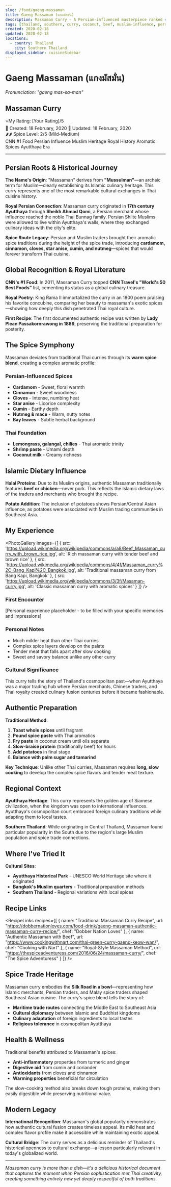 ```yaml
---
slug: /food/gaeng-massaman
title: Gaeng Massaman (แกงมัสมั่น)
description: Massaman Curry - A Persian-influenced masterpiece ranked #1 by CNN Travel
tags: [thailand, southern, curry, coconut, beef, muslim-influence, persian-origins, cnn-top-food, aromatic-spices, ayutthaya]
created: 2020-02-18
updated: 2020-02-18
locations:
  - country: Thailand
    city: Southern Thailand
displayed_sidebar: cuisineSidebar
---
```



# Gaeng Massaman (แกงมัสมั่น)
*Pronunciation: "gaeng mas-sa-man"*

## Massaman Curry

<div className="food-rating">
  <span className="star">⭐</span>My Rating: [Your Rating]/5
</div>

<div className="food-metadata">
  <span className="food-date">📅 Created: 18 February, 2020</span>
  <span className="food-date">🔄 Updated: 18 February, 2020</span>
</div>


<div className="spice-level">
  🌶️🌶️ Spice Level: 2/5 (Mild-Medium)
</div>


<div className="food-tags">
  <span className="food-tag">CNN #1 Food</span>
  <span className="food-tag">Persian Influence</span>
  <span className="food-tag">Muslim Heritage</span>
  <span className="food-tag">Royal History</span>
  <span className="food-tag">Aromatic Spices</span>
  <span className="food-tag">Ayutthaya Era</span>
</div>


---

## Persian Roots & Historical Journey

**The Name's Origin**: "Massaman" derives from **"Mussulman"**—an archaic term for Muslim—clearly establishing its Islamic culinary heritage. This curry represents one of the most remarkable cultural exchanges in Thai cuisine history.

**Royal Persian Connection**: Massaman curry originated in **17th century Ayutthaya** through **Sheikh Ahmad Qomi**, a Persian merchant whose influence reached the noble Thai Bunnag family. Persian Shiite Muslims were allowed to live within Ayutthaya's walls, where they exchanged culinary ideas with the city's elite.

**Spice Route Legacy**: Persian and Muslim traders brought their aromatic spice traditions during the height of the spice trade, introducing **cardamom, cinnamon, cloves, star anise, cumin, and nutmeg**—spices that would forever transform Thai cuisine.

## Global Recognition & Royal Literature

**CNN's #1 Food**: In 2011, Massaman Curry topped **CNN Travel's "World's 50 Best Foods"** list, cementing its status as a global culinary treasure.

**Royal Poetry**: King Rama II immortalized the curry in an 1800 poem praising his favorite concubine, comparing her beauty to massaman's exotic spices—showing how deeply this dish penetrated Thai royal culture.

**First Recipe**: The first documented authentic recipe was written by **Lady Plean Passakornrawong in 1889**, preserving the traditional preparation for posterity.

## The Spice Symphony

Massaman deviates from traditional Thai curries through its **warm spice blend**, creating a complex aromatic profile:

### Persian-Influenced Spices
- **Cardamom** - Sweet, floral warmth
- **Cinnamon** - Sweet woodiness
- **Cloves** - Intense, numbing heat
- **Star anise** - Licorice complexity
- **Cumin** - Earthy depth
- **Nutmeg & mace** - Warm, nutty notes
- **Bay leaves** - Subtle herbal background

### Thai Foundation
- **Lemongrass, galangal, chilies** - Thai aromatic trinity
- **Shrimp paste** - Umami depth
- **Coconut milk** - Creamy richness

## Islamic Dietary Influence

**Halal Proteins**: Due to its Muslim origins, authentic Massaman traditionally features **beef or chicken**—never pork. This reflects the Islamic dietary laws of the traders and merchants who brought the recipe.

**Potato Addition**: The inclusion of potatoes shows Persian/Central Asian influence, as potatoes were associated with Muslim trading communities in Southeast Asia.

## My Experience

<PhotoGallery
  images={[
    { src: 'https://upload.wikimedia.org/wikipedia/commons/a/a8/Beef_Massaman_curry_with_brown_rice.jpg', alt: 'Rich massaman curry with tender beef and brown rice' },
    { src: 'https://upload.wikimedia.org/wikipedia/commons/4/4f/Massaman_curry%2C_Bang_Kapi%2C_Bangkok.jpg', alt: 'Traditional massaman curry from Bang Kapi, Bangkok' },
    { src: 'https://upload.wikimedia.org/wikipedia/commons/3/3f/Masaman-curry.jpg', alt: 'Classic massaman curry with aromatic spices' }
  ]}
/>

### First Encounter
[Personal experience placeholder - to be filled with your specific memories and impressions]

### Personal Notes
- Much milder heat than other Thai curries
- Complex spice layers develop on the palate
- Tender meat that falls apart after slow cooking
- Sweet and savory balance unlike any other curry

### Cultural Significance
This curry tells the story of Thailand's cosmopolitan past—when Ayutthaya was a major trading hub where Persian merchants, Chinese traders, and Thai royalty created culinary fusion centuries before it became fashionable.

## Authentic Preparation

**Traditional Method**:
1. **Toast whole spices** until fragrant
2. **Pound spice paste** with Thai aromatics
3. **Fry paste** in coconut cream until oils separate
4. **Slow-braise protein** (traditionally beef) for hours
5. **Add potatoes** in final stage
6. **Balance with palm sugar and tamarind**

**Key Technique**: Unlike other Thai curries, Massaman requires **long, slow cooking** to develop the complex spice flavors and tender meat texture.

## Regional Context

**Ayutthaya Heritage**: This curry represents the golden age of Siamese civilization, when the kingdom was open to international influences. Ayutthaya's cosmopolitan court embraced foreign culinary traditions while adapting them to local tastes.

**Southern Thailand**: While originating in Central Thailand, Massaman found particular popularity in the South due to the region's large Muslim population and spice trade connections.

## Where I've Tried It

<MapEmbed
  location="Ayutthaya Historical Park, Thailand"
  description="The ancient capital where Persian traders first introduced this curry to Thai royalty"
/>

**Cultural Sites**:
- **Ayutthaya Historical Park** - UNESCO World Heritage site where it originated
- **Bangkok's Muslim quarters** - Traditional preparation methods
- **Southern Thailand** - Regional variations with local spices

## Recipe Links

<RecipeLinks
  recipes={[
    {
      name: "Traditional Massaman Curry Recipe",
      url: "https://dobbernationloves.com/food-drink/gaeng-masaman-authentic-massaman-curry-recipe/",
      chef: "Dobber Nation Loves"
    },
    {
      name: "Authentic Massaman with Beef",
      url: "https://www.cookingwithnart.com/thai-green-curry-gaeng-keow-wan/",
      chef: "Cooking with Nart"
    },
    {
      name: "Royal-Style Massaman Method",
      url: "https://thespiceadventuress.com/2016/06/24/massaman-curry/",
      chef: "The Spice Adventuress"
    }
  ]}
/>

## Spice Trade Heritage

Massaman curry embodies the **Silk Road in a bowl**—representing how Islamic merchants, Persian traders, and Malay spice traders shaped Southeast Asian cuisine. The curry's spice blend tells the story of:

- **Maritime trade routes** connecting the Middle East to Southeast Asia
- **Cultural diplomacy** between Islamic and Buddhist kingdoms
- **Culinary adaptation** of foreign ingredients to local tastes
- **Religious tolerance** in cosmopolitan Ayutthaya

## Health & Wellness

Traditional benefits attributed to Massaman's spices:
- **Anti-inflammatory** properties from turmeric and ginger
- **Digestive aid** from cumin and coriander
- **Antioxidants** from cloves and cinnamon
- **Warming properties** beneficial for circulation

The slow-cooking method also breaks down tough proteins, making them easily digestible while preserving nutritional value.

## Modern Legacy

**International Recognition**: Massaman's global popularity demonstrates how authentic cultural fusion creates timeless appeal. Its mild heat and complex flavor profile make it accessible while maintaining exotic appeal.

**Cultural Bridge**: The curry serves as a delicious reminder of Thailand's historical openness to cultural exchange—a lesson particularly relevant in today's globalized world.

---

*Massaman curry is more than a dish—it's a delicious historical document that captures the moment when Persian sophistication met Thai creativity, creating something entirely new yet deeply respectful of both traditions.*